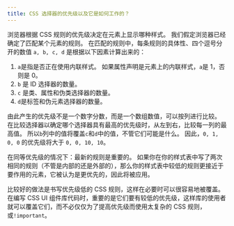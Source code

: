 ```yaml
---
title: CSS 选择器的优先级以及它是如何工作的？
---
```


浏览器根据 CSS 规则的优先级决定在元素上显示哪种样式。 我们假定浏览器已经确定了匹配某个元素的规则。 在匹配的规则中，每条规则的具体性、四个逗号分开的数值 `a, b, c, d` 是根据以下因素计算出来的：

1.  `a`是指是否正在使用内联样式。 如果属性声明是元素上的内联样式，`a`是 1，否则是 0。
2.  `b` 是 ID 选择器的数量。
3.  `c` 是类、属性和伪类选择器的数量。
4.  `d`是标签和伪元素选择器的数量。

由此产生的优先级不是一个数字分数，而是一个数组数值，可以按列进行比较。 在比较选择器以确定哪个选择器具有最高的优先级时，从左到右，比较每一列的最高值。 所以`b`列中的值将覆盖`c`和`d`中的值，不管它们可能是什么。 因此，`0, 1, 0, 0` 的优先级将大于 `0, 0, 10, 10`。

在同等优先级的情况下：最新的规则是重要的。 如果你在你的样式表中写了两次相同的规则（不管是内部的还是外部的），那么你的样式表中较低的规则更接近于要作用的元素，它被认为是更优先的，因此将被应用。

比较好的做法是书写优先级低的 CSS 规则，这样在必要时可以很容易地被覆盖。 在编写 CSS UI 组件库代码时，重要的是它们要有较低的优先级，这样库的使用者就可以覆盖它们，而不必仅仅为了提高优先级而使用太复杂的 CSS 规则，或`!important`。
